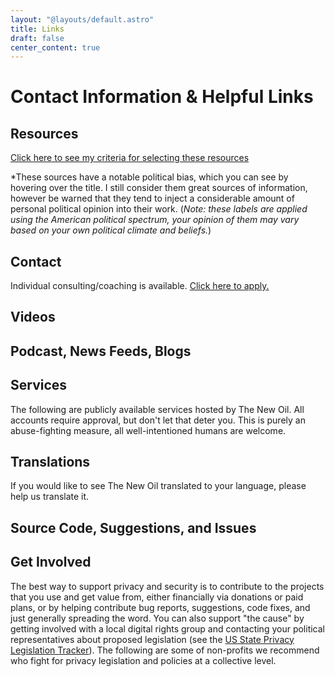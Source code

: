 ```yaml
---
layout: "@layouts/default.astro"
title: Links
draft: false
center_content: true
---
```





# Contact Information & Helpful Links

## Resources

[Click here to see my criteria for selecting these resources](https://gitlab.com/nbartram/the-new-oil/-/wikis/Links-&-Other-Resources-Criteria)

<Resources title="Books" items={books} />

<Resources title="Documentaries" items={documentaries} />

<Resources title="Websites" items={websites} />

<Resources title="Podcasts & Videos" items={podcastsAndVideo} />

*These sources have a notable political bias, which you can see by hovering over the title. I still consider them great sources of information, however be warned that they tend to inject a considerable amount of personal political opinion into their work. (_Note: these labels are applied using the American political spectrum, your opinion of them may vary based on your own political climate and beliefs._)

## Contact

Individual consulting/coaching is available. [Click here to apply.](https://nextcloud.thenewoil.org/apps/forms/s/REP8Andd7eYfRd4ZqjZJcpSK)

<LinkGrid items={contact} />

## Videos

<LinkGrid items={videos} />

## Podcast, News Feeds, Blogs

<LinkGrid items={podcastsNewsAndBlog} />

## Services

The following are publicly available services hosted by The New Oil. All accounts require approval, but don't let that deter you. This is purely an abuse-fighting measure, all well-intentioned humans are welcome.

<LinkGrid items={services} />

## Translations

If you would like to see The New Oil translated to your language, please help us translate it.

<LinkGrid items={translate} />

## Source Code, Suggestions, and Issues

<LinkGrid items={source} />

## Get Involved

The best way to support privacy and security is to contribute to the projects that you use and get value from, either financially via donations or paid plans, or by helping contribute bug reports, suggestions, code fixes, and just generally spreading the word. You can also support "the cause" by getting involved with a local digital rights group and contacting your political representatives about proposed legislation (see the [US State Privacy Legislation Tracker](https://iapp.org/resources/article/us-state-privacy-legislation-tracker/)). The following are some of non-profits we recommend who fight for privacy legislation and policies at a collective level.

<LinkGrid items={getInvolved} />
